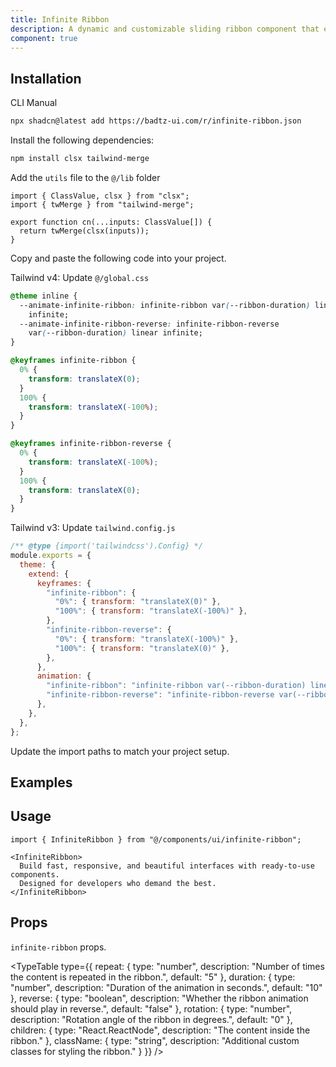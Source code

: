 ```yaml
---
title: Infinite Ribbon
description: A dynamic and customizable sliding ribbon component that enhances UI experiences with smooth scrolling animations.
component: true
---
```


<ComponentPreview
  name="infinite-ribbon-demo"
  className="[&_.preview>[data-orientation=vertical]]:sm:max-w-[80%] **:[.preview]:min-h-[400px]"
  description="A dynamic and customizable sliding ribbon component that enhances UI experiences with smooth scrolling animations."
  align="center"
/>

## Installation

<CodeTabs>

<TabsList>
  <TabsTrigger value="cli">CLI</TabsTrigger>
  <TabsTrigger value="manual">Manual</TabsTrigger>
</TabsList>

<TabsContent value="cli">

```bash
npx shadcn@latest add https://badtz-ui.com/r/infinite-ribbon.json
```

</TabsContent>

<TabsContent value="manual">

<Steps>

<Step>Install the following dependencies:</Step>

```bash
npm install clsx tailwind-merge
```

<Step>Add the `utils` file to the `@/lib` folder</Step>
  ```tsx showLineNumbers
  import { ClassValue, clsx } from "clsx";
  import { twMerge } from "tailwind-merge";

  export function cn(...inputs: ClassValue[]) {
    return twMerge(clsx(inputs));
  }
  ```

<Step>Copy and paste the following code into your project.</Step>

<ComponentSource name="infinite-ribbon" title="components/ui/infinite-ribbon.tsx" />

<Step>Tailwind v4: Update `@/global.css`</Step>

```css showLineNumbers
@theme inline {
  --animate-infinite-ribbon: infinite-ribbon var(--ribbon-duration) linear
    infinite;
  --animate-infinite-ribbon-reverse: infinite-ribbon-reverse
    var(--ribbon-duration) linear infinite;
}

@keyframes infinite-ribbon {
  0% {
    transform: translateX(0);
  }
  100% {
    transform: translateX(-100%);
  }
}

@keyframes infinite-ribbon-reverse {
  0% {
    transform: translateX(-100%);
  }
  100% {
    transform: translateX(0);
  }
}
```

<Step>Tailwind v3: Update `tailwind.config.js`</Step>

```js showLineNumbers
/** @type {import('tailwindcss').Config} */
module.exports = {
  theme: {
    extend: {
      keyframes: {
        "infinite-ribbon": {
          "0%": { transform: "translateX(0)" },
          "100%": { transform: "translateX(-100%)" },
        },
        "infinite-ribbon-reverse": {
          "0%": { transform: "translateX(-100%)" },
          "100%": { transform: "translateX(0)" },
        },
      },
      animation: {
        "infinite-ribbon": "infinite-ribbon var(--ribbon-duration) linear infinite",
        "infinite-ribbon-reverse": "infinite-ribbon-reverse var(--ribbon-duration) linear infinite",
      },
    },
  },
};
```

<Step>Update the import paths to match your project setup.</Step>

</Steps>

</TabsContent>

</CodeTabs>

## Examples

<ComponentPreview
  name="infinite-ribbon-demo-2"
  className="[&_.preview>[data-orientation=vertical]]:sm:max-w-[80%] **:[.preview]:min-h-[400px]"
  description="A dynamic and customizable sliding ribbon component that enhances UI experiences with smooth scrolling animations."
  align="center"
/>


## Usage

```tsx showLineNumbers
import { InfiniteRibbon } from "@/components/ui/infinite-ribbon";
```

```tsx showLineNumbers
<InfiniteRibbon>
  Build fast, responsive, and beautiful interfaces with ready-to-use components.
  Designed for developers who demand the best.
</InfiniteRibbon>
```

## Props

`infinite-ribbon` props.

<TypeTable
  type={{
    repeat: {
      type: "number",
      description: "Number of times the content is repeated in the ribbon.",
      default: "5"
    },
    duration: {
      type: "number",
      description: "Duration of the animation in seconds.",
      default: "10"
    },
    reverse: {
      type: "boolean",
      description: "Whether the ribbon animation should play in reverse.",
      default: "false"
    },
    rotation: {
      type: "number",
      description: "Rotation angle of the ribbon in degrees.",
      default: "0"
    },
    children: {
      type: "React.ReactNode",
      description: "The content inside the ribbon."
    },
    className: {
      type: "string",
      description: "Additional custom classes for styling the ribbon."
    }
  }}
/>
